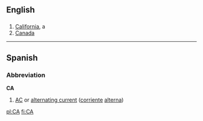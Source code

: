 {{see|ca|ca'|ca.|Ca|ça|çà}}

==English==

==={{Abbreviation}}===

# [[California]], a {{USstate}}
# [[Canada]]

----

==Spanish==

===Abbreviation===
'''CA'''

# [[AC]] or [[alternating current]] ([[corriente]] [[alterna]])


[[pl:CA]]
[[fi:CA]]